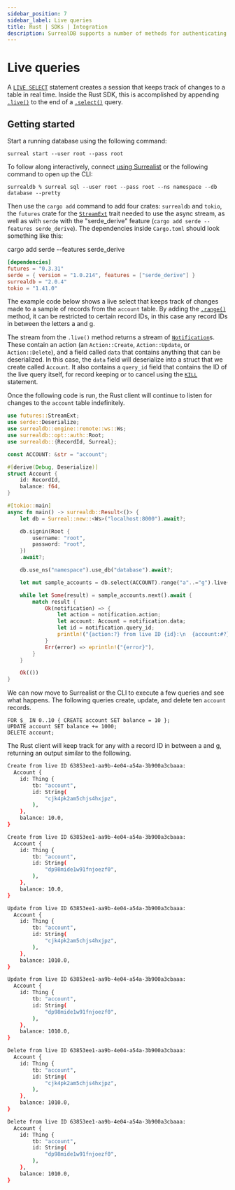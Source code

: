 ```yaml
---
sidebar_position: 7
sidebar_label: Live queries
title: Rust | SDKs | Integration
description: SurrealDB supports a number of methods for authenticating users and securing the database.
---
```


# Live queries

A [`LIVE SELECT`](/docs/surrealql/statements/live) statement creates a session that keeps track of changes to a table in real time. Inside the Rust SDK, this is accomplished by appending [`.live()`](https://docs.rs/surrealdb/latest/surrealdb/method/struct.Select.html#method.live) to the end of a [`.select()`](/docs/sdk/rust/methods/select) query.

## Getting started

Start a running database using the following command:

```
surreal start --user root --pass root 
```

To follow along interactively, connect [using Surrealist](/docs/surrealist/getting-started#creating-a-connection) or the following command to open up the CLI:

```
surrealdb % surreal sql --user root --pass root --ns namespace --db database --pretty
```

Then use the `cargo add` command to add four crates: `surrealdb` and `tokio`, the `futures` crate for the [`StreamExt`](https://docs.rs/futures/latest/futures/stream/trait.StreamExt.html) trait needed to use the async stream, as well as with `serde` with the "serde_derive" feature (`cargo add serde --features serde_derive`). The dependencies inside `Cargo.toml` should look something like this:

cargo add serde --features serde_derive

```toml
[dependencies]
futures = "0.3.31"
serde = { version = "1.0.214", features = ["serde_derive"] }
surrealdb = "2.0.4"
tokio = "1.41.0"
```

The example code below shows a live select that keeps track of changes made to a sample of records from the `account` table. By adding the [`.range()`](https://docs.rs/surrealdb/latest/surrealdb/method/struct.Select.html#method.range-1) method, it can be restricted to certain record IDs, in this case any record IDs in between the letters a and g.

The stream from the `.live()` method returns a stream of [`Notification`](https://docs.rs/surrealdb/latest/surrealdb/struct.Notification.html)s. These contain an action (an `Action::Create`, `Action::Update`, or `Action::Delete`), and a field called `data` that contains anything that can be deserialized. In this case, the `data` field will deserialize into a struct that we create called `Account`. It also contains a `query_id` field that contains the ID of the live query itself, for record keeping or to cancel using the [`KILL`](https://surrealdb.com/docs/surrealql/statements/kill) statement.

Once the following code is run, the Rust client will continue to listen for changes to the `account` table indefinitely.

```rust
use futures::StreamExt;
use serde::Deserialize;
use surrealdb::engine::remote::ws::Ws;
use surrealdb::opt::auth::Root;
use surrealdb::{RecordId, Surreal};

const ACCOUNT: &str = "account";

#[derive(Debug, Deserialize)]
struct Account {
    id: RecordId,
    balance: f64,
}

#[tokio::main]
async fn main() -> surrealdb::Result<()> {
    let db = Surreal::new::<Ws>("localhost:8000").await?;

    db.signin(Root {
        username: "root",
        password: "root",
    })
    .await?;

    db.use_ns("namespace").use_db("database").await?;

    let mut sample_accounts = db.select(ACCOUNT).range("a"..="g").live().await?;

    while let Some(result) = sample_accounts.next().await {
        match result {
            Ok(notification) => {
                let action = notification.action;
                let account: Account = notification.data;
                let id = notification.query_id;
                println!("{action:?} from live ID {id}:\n  {account:#?}\n");
            }
            Err(error) => eprintln!("{error}"),
        }
    }

    Ok(())
}
```

We can now move to Surrealist or the CLI to execute a few queries and see what happens. The following queries create, update, and delete ten `account` records.

```surql
FOR $_ IN 0..10 { CREATE account SET balance = 10 };
UPDATE account SET balance += 1000;
DELETE account;
```

The Rust client will keep track for any with a record ID in between a and g, returning an output similar to the following.

```bash
Create from live ID 63853ee1-aa9b-4e04-a54a-3b900a3cbaaa:
  Account {
    id: Thing {
        tb: "account",
        id: String(
            "cjk4pk2am5chjs4hxjpz",
        ),
    },
    balance: 10.0,
}

Create from live ID 63853ee1-aa9b-4e04-a54a-3b900a3cbaaa:
  Account {
    id: Thing {
        tb: "account",
        id: String(
            "dp98mide1w91fnjoezf0",
        ),
    },
    balance: 10.0,
}

Update from live ID 63853ee1-aa9b-4e04-a54a-3b900a3cbaaa:
  Account {
    id: Thing {
        tb: "account",
        id: String(
            "cjk4pk2am5chjs4hxjpz",
        ),
    },
    balance: 1010.0,
}

Update from live ID 63853ee1-aa9b-4e04-a54a-3b900a3cbaaa:
  Account {
    id: Thing {
        tb: "account",
        id: String(
            "dp98mide1w91fnjoezf0",
        ),
    },
    balance: 1010.0,
}

Delete from live ID 63853ee1-aa9b-4e04-a54a-3b900a3cbaaa:
  Account {
    id: Thing {
        tb: "account",
        id: String(
            "cjk4pk2am5chjs4hxjpz",
        ),
    },
    balance: 1010.0,
}

Delete from live ID 63853ee1-aa9b-4e04-a54a-3b900a3cbaaa:
  Account {
    id: Thing {
        tb: "account",
        id: String(
            "dp98mide1w91fnjoezf0",
        ),
    },
    balance: 1010.0,
}
```